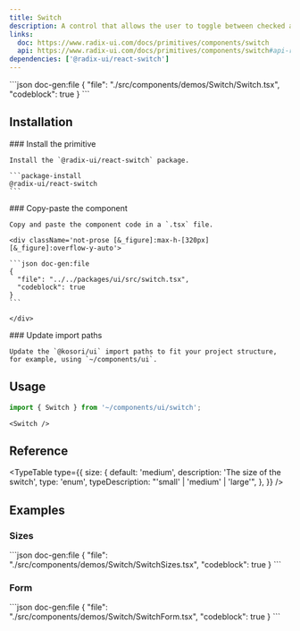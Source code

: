 ```yaml
---
title: Switch
description: A control that allows the user to toggle between checked and not checked.
links:
  doc: https://www.radix-ui.com/docs/primitives/components/switch
  api: https://www.radix-ui.com/docs/primitives/components/switch#api-reference
dependencies: ['@radix-ui/react-switch']
---
```


<ComponentPreview name='switch'>
```json doc-gen:file
{
  "file": "./src/components/demos/Switch/Switch.tsx",
  "codeblock": true
}
```
</ComponentPreview>

## Installation

<Steps>

  <Step>
    ### Install the primitive
    
    Install the `@radix-ui/react-switch` package.

    ```package-install
    @radix-ui/react-switch
    ```

  </Step>
    
  <Step>
    ### Copy-paste the component
    
    Copy and paste the component code in a `.tsx` file.

    <div className='not-prose [&_figure]:max-h-[320px] [&_figure]:overflow-y-auto'>

    ```json doc-gen:file
    {
      "file": "../../packages/ui/src/switch.tsx",
      "codeblock": true
    }
    ```

    </div>

  </Step>

  <Step>
    ### Update import paths

    Update the `@kosori/ui` import paths to fit your project structure, for example, using `~/components/ui`.

  </Step>

</Steps>

## Usage

```ts
import { Switch } from '~/components/ui/switch';
```

```tsx
<Switch />
```

## Reference

<TypeTable
  type={{
    size: {
      default: 'medium',
      description: 'The size of the switch',
      type: 'enum',
      typeDescription: "'small' | 'medium' | 'large'",
    },
  }}
/>

## Examples

### Sizes

<ComponentPreview name='switch-sizes'>
```json doc-gen:file
{
  "file": "./src/components/demos/Switch/SwitchSizes.tsx",
  "codeblock": true
}
```
</ComponentPreview>

### Form

<ComponentPreview name='switch-form'>
```json doc-gen:file
{
  "file": "./src/components/demos/Switch/SwitchForm.tsx",
  "codeblock": true
}
```
</ComponentPreview>
